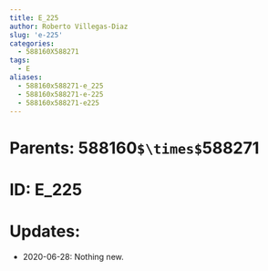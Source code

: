 ```yaml
---
title: E_225
author: Roberto Villegas-Diaz
slug: 'e-225'
categories:
  - 588160X588271
tags:
  - E
aliases:
  - 588160x588271-e_225
  - 588160x588271-e-225
  - 588160x588271-e225
---
```


# **Parents**: 588160`$\times$`588271
# **ID**: E_225
# **Updates**: 
 - 2020-06-28: Nothing new.
